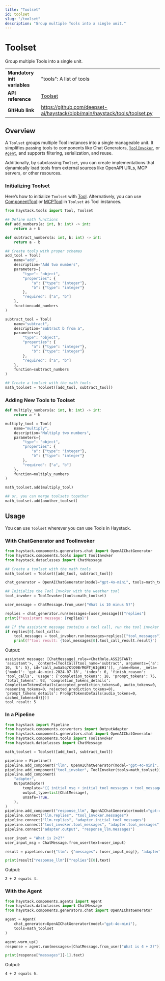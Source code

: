 ```yaml
---
title: "Toolset"
id: toolset
slug: "/toolset"
description: "Group multiple Tools into a single unit."
---
```


# Toolset

Group multiple Tools into a single unit.

|  |  |
| --- | --- |
| **Mandatory init variables** | "tools": A list of tools                                                     |
| **API reference**            | [Toolset](/reference/tools-api#toolset)      |
| **GitHub link**              | https://github.com/deepset-ai/haystack/blob/main/haystack/tools/toolset.py |

## Overview

A `Toolset` groups multiple Tool instances into a single manageable unit. It simplifies passing tools to components like Chat Generators, [`ToolInvoker`](../pipeline-components/tools/toolinvoker.mdx), or [`Agent`](../pipeline-components/agents-1/agent.mdx), and supports filtering, serialization, and reuse.

Additionally, by subclassing `Toolset`, you can create implementations that dynamically load tools from external sources like OpenAPI URLs, MCP servers, or other resources.

### Initializing Toolset

Here’s how to initialize `Toolset` with [Tool](tool.mdx). Alternatively, you can use [ComponentTool](componenttool.mdx) or [MCPTool](mcptool.mdx) in `Toolset` as Tool instances.

```python
from haystack.tools import Tool, Toolset

## Define math functions
def add_numbers(a: int, b: int) -> int:
    return a + b

def subtract_numbers(a: int, b: int) -> int:
    return a - b

## Create tools with proper schemas
add_tool = Tool(
    name="add",
    description="Add two numbers",
    parameters={
        "type": "object",
        "properties": {
            "a": {"type": "integer"},
            "b": {"type": "integer"}
        },
        "required": ["a", "b"]
    },
    function=add_numbers
)

subtract_tool = Tool(
    name="subtract",
    description="Subtract b from a",
    parameters={
        "type": "object",
        "properties": {
            "a": {"type": "integer"},
            "b": {"type": "integer"}
        },
        "required": ["a", "b"]
    },
    function=subtract_numbers
)

## Create a toolset with the math tools
math_toolset = Toolset([add_tool, subtract_tool])
```

### Adding New Tools to Toolset

```python
def multiply_numbers(a: int, b: int) -> int:
    return a * b

multiply_tool = Tool(
    name="multiply",
    description="Multiply two numbers",
    parameters={
        "type": "object",
        "properties": {
            "a": {"type": "integer"},
            "b": {"type": "integer"}
        },
        "required": ["a", "b"]
    },
    function=multiply_numbers
)

math_toolset.add(multiply_tool)

## or, you can merge toolsets together
math_toolset.add(another_toolset)
```

## Usage

You can use `Toolset` wherever you can use Tools in Haystack.

### With ChatGenerator and ToolInvoker

```python
from haystack.components.generators.chat import OpenAIChatGenerator
from haystack.components.tools import ToolInvoker
from haystack.dataclasses import ChatMessage

## Create a toolset with the math tools
math_toolset = Toolset([add_tool, subtract_tool])

chat_generator = OpenAIChatGenerator(model="gpt-4o-mini", tools=math_toolset)

## Initialize the Tool Invoker with the weather tool
tool_invoker = ToolInvoker(tools=math_toolset)

user_message = ChatMessage.from_user("What is 10 minus 5?")

replies = chat_generator.run(messages=[user_message])["replies"]
print(f"assistant message: {replies}")

## If the assistant message contains a tool call, run the tool invoker
if replies[0].tool_calls:
    tool_messages = tool_invoker.run(messages=replies)["tool_messages"]
    print(f"tool result: {tool_messages[0].tool_call_result.result}")
```

Output:

```
assistant message: [ChatMessage(_role=<ChatRole.ASSISTANT: 'assistant'>, _content=[ToolCall(tool_name='subtract', arguments={'a': 10, 'b': 5}, id='call_awGa5q7KtQ9BrMGPTj6IgEH1')], _name=None, _meta={'model': 'gpt-4o-mini-2024-07-18', 'index': 0, 'finish_reason': 'tool_calls', 'usage': {'completion_tokens': 18, 'prompt_tokens': 75, 'total_tokens': 93, 'completion_tokens_details': CompletionTokensDetails(accepted_prediction_tokens=0, audio_tokens=0, reasoning_tokens=0, rejected_prediction_tokens=0), 'prompt_tokens_details': PromptTokensDetails(audio_tokens=0, cached_tokens=0)}})]
tool result: 5
```

### In a Pipeline

```python
from haystack import Pipeline
from haystack.components.converters import OutputAdapter
from haystack.components.generators.chat import OpenAIChatGenerator
from haystack.components.tools import ToolInvoker
from haystack.dataclasses import ChatMessage

math_toolset = Toolset([add_tool, subtract_tool])

pipeline = Pipeline()
pipeline.add_component("llm", OpenAIChatGenerator(model="gpt-4o-mini", tools=math_toolset))
pipeline.add_component("tool_invoker", ToolInvoker(tools=math_toolset))
pipeline.add_component(
    "adapter",
    OutputAdapter(
        template="{{ initial_msg + initial_tool_messages + tool_messages }}",
        output_type=list[ChatMessage],
        unsafe=True,
    ),
)
pipeline.add_component("response_llm", OpenAIChatGenerator(model="gpt-4o-mini"))
pipeline.connect("llm.replies", "tool_invoker.messages")
pipeline.connect("llm.replies", "adapter.initial_tool_messages")
pipeline.connect("tool_invoker.tool_messages", "adapter.tool_messages")
pipeline.connect("adapter.output", "response_llm.messages")

user_input = "What is 2+2?"
user_input_msg = ChatMessage.from_user(text=user_input)

result = pipeline.run({"llm": {"messages": [user_input_msg]}, "adapter": {"initial_msg": [user_input_msg]}})

print(result["response_llm"]["replies"][0].text)
```

Output:

```
2 + 2 equals 4.
```

### With the Agent

```python
from haystack.components.agents import Agent
from haystack.dataclasses import ChatMessage
from haystack.components.generators.chat import OpenAIChatGenerator

agent = Agent(
    chat_generator=OpenAIChatGenerator(model="gpt-4o-mini"),
    tools=math_toolset
)

agent.warm_up()
response = agent.run(messages=[ChatMessage.from_user("What is 4 + 2?")])

print(response["messages"][-1].text)
```

Output:

```
4 + 2 equals 6.
```
